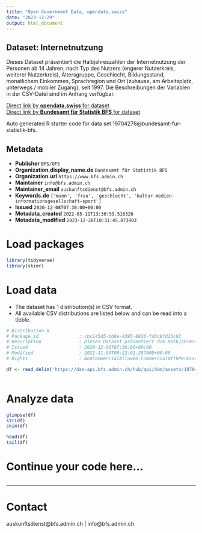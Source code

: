 ```yaml
---
title: "Open Government Data, opendata.swiss"
date: "2023-12-29"
output: html_document
---
```


## Dataset: Internetnutzung

Dieses Dataset präsentiert die Halbjahreszahlen der Internetnutzung der Personen ab 14 Jahren, nach Typ des Nutzers (engerer Nutzerkreis, weiterer Nutzerkreis), Altersgruppe, Geschlecht, Bildungsstand, monatlichem Einkommen, Sprachregion und Ort (zuhause, am Arbeitsplatz, unterwegs / mobiler Zugang), seit 1997. Die Beschreibungen der Variablen in der CSV-Datei sind im Anhang verfügbar.

[Direct link by **opendata.swiss** for dataset](https://opendata.swiss/de/dataset/internetnutzung)<br>
[Direct link by **Bundesamt für Statistik BFS** for dataset](https://www.bfs.admin.ch/asset/de/ts-x-ind-30106)

Auto generated R starter code for data set 19704278@bundesamt-fur-statistik-bfs.

## Metadata

- **Publisher** `BFS/OFS`
- **Organization.display_name.de** `Bundesamt für Statistik BFS`
- **Organization.url** `https://www.bfs.admin.ch`
- **Maintainer** `info@bfs.admin.ch`
- **Maintainer_email** `auskunftsdienst@bfs.admin.ch`
- **Keywords.de** `['mann', 'frau', 'geschlecht', 'kultur-medien-informationsgesellschaft-sport']`
- **Issued** `2020-12-08T07:30:00+00:00`
- **Metadata_created** `2022-05-11T13:30:59.516326`
- **Metadata_modified** `2023-12-28T10:31:45.073903`


# Load packages

```r

library(tidyverse)
library(skimr)

```

# Load data

-   The dataset has 1 distribution(s) in CSV format.
-   All available CSV distributions are listed below and can be read into a tibble.

```r

# Distribution 0
# Package_id               : cbc145d5-bb8e-4395-8826-fa5c8fd15c02
# Description              : Dieses Dataset präsentiert die Halbjahreszahlen der Internetnutzung der Personen ab 14 Jahren, nach Typ des Nutzers (engerer Nutzerkreis, weiterer Nutzerkreis), Altersgruppe, Geschlecht, Bildungsstand, monatlichem Einkommen, Sprachregion und Ort (zuhause, am Arbeitsplatz, unterwegs / mobiler Zugang), seit 1997. Die Beschreibungen der Variablen in der CSV-Datei sind im Anhang verfügbar.
# Issued                   : 2020-12-08T07:30:00+00:00
# Modified                 : 2021-11-03T08:22:01.287000+00:00
# Rights                   : NonCommercialAllowed-CommercialWithPermission-ReferenceRequired

df <- read_delim('https://dam-api.bfs.admin.ch/hub/api/dam/assets/19704295/master')



```

# Analyze data

```r

glimpse(df)
str(df)
skim(df)

head(df)
tail(df)

```

# Continue your code here...

```r

```

------------------------------------------------------------------------

# Contact

auskunftsdienst@bfs.admin.ch | info@bfs.admin.ch
